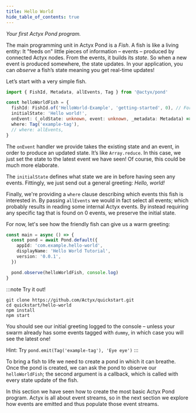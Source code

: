 ```yaml
---
title: Hello World
hide_table_of_contents: true
---
```


_Your first Actyx Pond program._

The main programming unit in Actyx Pond is a _Fish_. A fish is like a living entity: It
"feeds on" little pieces of information – events – produced by connected Actyx nodes. From the
events, it builds its _state_. So when a new event is produced somewhere, the state updates. In your
application, you can _observe_ a fish’s state meaning you get real-time updates!

Let’s start with a very simple fish.

```typescript
import { FishId, Metadata, allEvents, Tag } from '@actyx/pond'

const helloWorldFish = {
  fishId: FishId.of('HelloWorld-Example', 'getting-started', 0), // For caching
  initialState: 'Hello world!',
  onEvent: (_oldState: unknown, event: unknown, _metadata: Metadata) => event,
  where: Tag('example-tag'),
  // where: allEvents,
}
```

The `onEvent` handler we provide takes the existing state and an event, in order to produce an
updated state. It’s like `Array.reduce`. In this case, we just set the state to the latest event we
have seen! Of course, this could be much more elaborate.

The `initialState` defines what state we are in before having seen any events. Fittingly, we just
send out a general greeting: _Hello, world!_

Finally, we're providing a `where` clause describing which events this fish is interested in. By
passing `allEvents` we would in fact select all events; which probably results in reading some internal
Actyx events.
By instead requiring any specific tag that is found on 0 events, we preserve the initial state.

For now, let's see how the friendly fish can give us a warm greeting:

```typescript
const main = async () => {
  const pond = await Pond.default({
    appId: 'com.example.hello-world',
    displayName: 'Hello World Tutorial',
    version: '0.0.1',
  })

  pond.observe(helloWorldFish, console.log)
}
```

:::note Try it out!

```text
git clone https://github.com/Actyx/quickstart.git
cd quickstart/hello-world
npm install
npm start
```

You should see our initial greeting logged to the console – unless your swarm already has some events tagged with `dummy`, in
which case you will see the latest one!

Hint: Try `pond.emit(Tag('example-tag'), 'Eye eye')`
:::

To bring a fish to life we need to create a pond in which it can breathe.
Once the pond is created, we can ask the pond to observe our `helloWorldFish`; the second argument is a callback, which
is called with every state update of the fish.

In this section we have seen how to create the most basic Actyx Pond program.
Actyx is all about event streams, so in the next section we explore how events are emitted and thus populate those event streams.
